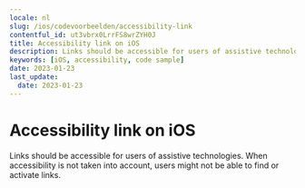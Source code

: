 ```yaml
---
locale: nl
slug: /ios/codevoorbeelden/accessibility-link
contentful_id: ut3vbrx0LrrFS8wrZYH0J
title: Accessibility link on iOS
description: Links should be accessible for users of assistive technologies.
keywords: [iOS, accessibility, code sample]
date: 2023-01-23
last_update:
  date: 2023-01-23
---
```


# Accessibility link on iOS

Links should be accessible for users of assistive technologies. When accessibility is not taken into account, users might not be able to find or activate links.

<CodeSample id="accessibility-link" platform="ios" locale="nl"/>
